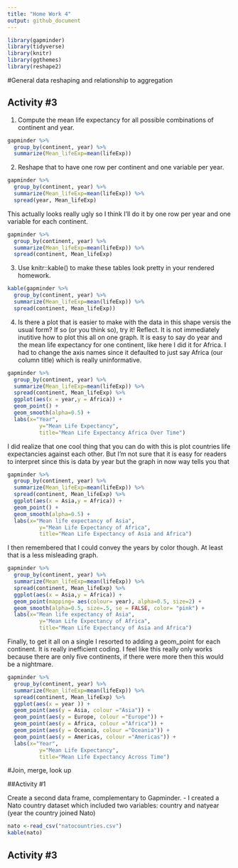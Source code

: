 ```yaml
---
title: "Home Work 4"
output: github_document
---
```


```r
library(gapminder)
library(tidyverse)
library(knitr)
library(ggthemes)
library(reshape2)
```

#General data reshaping and relationship to aggregation

## Activity #3

1. Compute the mean  life expectancy for all possible combinations of continent and year. 


```r
gapminder %>% 
  group_by(continent, year) %>% 
  summarize(Mean_lifeExp=mean(lifeExp))
```
2. Reshape that to have one row per continent and one variable per year.

```r
gapminder %>% 
  group_by(continent, year) %>% 
  summarize(Mean_lifeExp=mean(lifeExp)) %>% 
  spread(year, Mean_lifeExp)
```

This actually looks really ugly so I think I'll do it by one row per year and one variable for each continent. 

```r
gapminder %>% 
  group_by(continent, year) %>% 
  summarize(Mean_lifeExp=mean(lifeExp)) %>% 
  spread(continent, Mean_lifeExp)
```

3. Use knitr::kable() to make these tables look pretty in your rendered homework.

```r
kable(gapminder %>% 
  group_by(continent, year) %>% 
  summarize(Mean_lifeExp=mean(lifeExp)) %>% 
  spread(continent, Mean_lifeExp))
```

4. Is there a plot that is easier to make with the data in this shape versis the usual form? If so (or you think so), try it! Reflect.
It is not immediately inutitive how to plot this all on one graph. It is easy to say do year and the mean life expectancy for one continent, like here I did it for Africa. I had to change the axis names since it defaulted to just say Africa (our column title) which is really uninformative. 

```r
gapminder %>% 
  group_by(continent, year) %>% 
  summarize(Mean_lifeExp=mean(lifeExp)) %>% 
  spread(continent, Mean_lifeExp) %>% 
  ggplot(aes(x = year,y = Africa)) + 
  geom_point() +
  geom_smooth(alpha=0.5) + 
  labs(x="Year", 
          y="Mean Life Expectancy",
          title="Mean Life Expectancy Africa Over Time")

```

I did realize that one cool thing that you can do with this is plot countries life expectancies against each other. But I'm not sure that it is easy for readers to interpret since this is data by year but the graph in now way tells you that

```r
gapminder %>% 
  group_by(continent, year) %>% 
  summarize(Mean_lifeExp=mean(lifeExp)) %>% 
  spread(continent, Mean_lifeExp) %>% 
  ggplot(aes(x = Asia,y = Africa)) + 
  geom_point() +
  geom_smooth(alpha=0.5) + 
  labs(x="Mean life expectancy of Asia", 
          y="Mean Life Expectancy of Africa",
          title="Mean Life Expectancy of Asia and Africa")

```
I then remembered that I could convey the years by color though. At least that is a less misleading graph. 

```r
gapminder %>% 
  group_by(continent, year) %>% 
  summarize(Mean_lifeExp=mean(lifeExp)) %>% 
  spread(continent, Mean_lifeExp) %>% 
  ggplot(aes(x = Asia,y = Africa)) + 
  geom_point(mapping= aes(colour= year), alpha=0.5, size=2) +
  geom_smooth(alpha=0.5, size=.5, se = FALSE, color= "pink") + 
  labs(x="Mean life expectancy of Asia", 
          y="Mean Life Expectancy of Africa",
          title="Mean Life Expectancy of Asia and Africa")

```

Finally, to get it all on a single I resorted to adding a geom_point for each continent. 
It is really inefficient coding. I feel like this really only works because there are only five continents, if there were more then this would be a nightmare.

```r
gapminder %>% 
  group_by(continent, year) %>% 
  summarize(Mean_lifeExp=mean(lifeExp)) %>% 
  spread(continent, Mean_lifeExp) %>% 
  ggplot(aes(x = year )) + 
  geom_point(aes(y = Asia, colour ="Asia")) +
  geom_point(aes(y = Europe, colour ="Europe")) +
  geom_point(aes(y = Africa, colour ="Africa")) +
  geom_point(aes(y = Oceania, colour ="Oceania")) +
  geom_point(aes(y = Americas, colour ="Americas")) +
  labs(x="Year", 
          y="Mean Life Expectancy",
          title="Mean Life Expectancy Across Time")

```

#Join, merge, look up

##Activity #1

Create a second data frame, complementary to Gapminder.
- I created a Nato country dataset which included two variables: country and natyear  (year the country joined Nato)

```r
nato <-read_csv("natocountries.csv")
kable(nato)
```







## Activity #3
